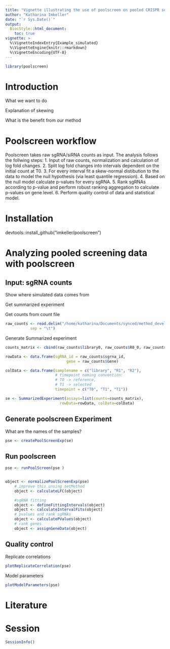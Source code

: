 ```yaml
---
title: "Vignette illustrating the use of poolscreen on pooled CRISPR screen data"
author: "Katharina Imkeller"
date: "`r Sys.Date()`"
output:
  BiocStyle::html_document:
    toc: true
vignette: >
  %\VignetteIndexEntry{Example_simulated}
  %\VignetteEngine{knitr::rmarkdown}
  %\VignetteEncoding{UTF-8}
---
```


```r
library(poolscreen)
```

# Introduction

What we want to do

Explanation of skewing

What is the benefit from our method

# Poolscreen workflow

Poolscreen takes raw sgRNA/siRNA counts as input. 
The analysis follows the follwing steps:
1. Input of raw counts, normalization and calculation of log fold changes.
2. Split log fold changes into intervals dependent on the initial count at T0.
3. For every interval fit a skew-normal distibution to the data to
model the null hypothesis (via least quantile regression).
4. Based on the null model calculate p-values for every sgRNA.
5. Rank sgRNAs according to p-value and perform robust ranking aggregation to 
calculate p-values on gene level.
6. Perform quality control of data and statistical model.

# Installation

devtools::install_github("imkeller/poolscreen")

# Analyzing pooled screening data with poolscreen

## Input: sgRNA counts

Show where simulated data comes from

Get summarized experiment

Get counts from count file
```r
raw_counts <- read.delim("/home/katharina/Documents/synced/method_development/r_package/poolscreen/inst/extdata/simulated_counts.txt",
           sep = "\t")
```

Generate Summarized experiment

```r
counts_matrix <- cbind(raw_counts$library0, raw_counts$R0_0, raw_counts$R1_0)

rowData <- data.frame(sgRNA_id = raw_counts$sgrna_id,
                           gene = raw_counts$Gene)

colData <- data.frame(samplename = c("library", "R1", "R2"),
                      # timepoint naming convention: 
                      # T0 -> reference, 
                      # T1 -> selected
                      timepoint = c("T0", "T1", "T1"))

se <- SummarizedExperiment(assays=list(counts=counts_matrix),
                        rowData=rowData, colData=colData)
```

## Generate poolscreen Experiment

What are the names of the samples?

```r
pse <- createPoolScreenExp(se)
```

## Run poolscreen

```r
pse <- runPoolScreen(pse )


object <- normalizePoolScreenExp(pse)
    # improve this unsing setMethod
    object <- calculateLFC(object)

    #sgRNA fitting
    object <- defineFittingIntervals(object)
    object <- calculateIntervalFits(object)
    # pvalues and rank sgRNAs
    object <- calculatePValues(object)
    # rank genes
    object <- assignGeneData(object)
```

## Quality control

Replicate correlations
```r
plotReplicateCorrelation(pse)
```

Model parameters

```r
plotModelParameters(pse) 
```


# Literature


# Session

```r
SessionInfo()
```
